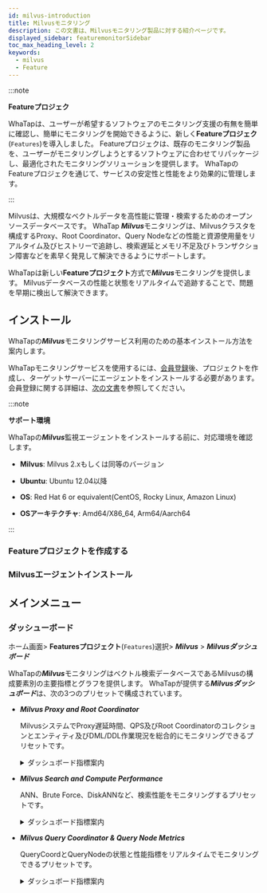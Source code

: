 ```yaml
---
id: milvus-introduction
title: Milvusモニタリング
description: この文書は、Milvusモニタリング製品に対する紹介ページです。
displayed_sidebar: featuremonitorSidebar
toc_max_heading_level: 2
keywords:
  - milvus
  - Feature
---
```



:::note

**Featureプロジェク**<ScrollToLink anchor='feature-project' />

WhaTapは、ユーザーが希望するソフトウェアのモニタリング支援の有無を簡単に確認し、簡単にモニタリングを開始できるように、新しく**Featureプロジェク**(<code class='Features'>Features</code>)を導入しました。 Featureプロジェクは、既存のモニタリング製品を、ユーザーがモニタリングしようとするソフトウェアに合わせてリパッケージし、最適化されたモニタリングソリューションを提供します。 WhaTapのFeatureプロジェクを通じて、サービスの安定性と性能をより効果的に管理します。 

:::

Milvusは、大規模なベクトルデータを高性能に管理・検索するためのオープンソースデータベースです。 WhaTap ***Milvus***モニタリングは、Milvusクラスタを構成するProxy、Root Coordinator、Query Nodeなどの性能と資源使用量をリアルタイム及びヒストリーで追跡し、検索遅延とメモリ不足及びトランザクション障害などを素早く発見して解決できるようにサポートします。

WhaTapは新しい**Featureプロジェクト**方式で***Milvus***モニタリングを提供します。 Milvusデータベースの性能と状態をリアルタイムで追跡することで、問題を早期に検出して解決できます。

## インストール

WhaTapの***Milvus***モニタリングサービス利用のための基本インストール方法を案内します。 

WhaTapモニタリングサービスを使用するには、[会員登録](https://www.whatap.io/ja/signup/)後、プロジェクトを作成し、ターゲットサーバーにエージェントをインストールする必要があります。 会員登録に関する詳細は、[次の文書](../account/account-manage)を参照してください。 

:::note 

**サポート環境**<ScrollToLink anchor='milvus-supported-env' />

WhaTapの***Milvus***監視エージェントをインストールする前に、対応環境を確認します。 

- **Milvus**: Milvus 2.xもしくは同等のバージョン

- **Ubuntu**: Ubuntu 12.04以降

- **OS**: Red Hat 6 or equivalent(CentOS, Rocky Linux, Amazon Linux)

- **OSアーキテクチャ**: Amd64/X86_64, Arm64/Aarch64

:::

### Featureプロジェクトを作成する


<Createprojectintrov2 />

### Milvusエージェントインストール

<InstallFeature name='Milvus 에이전트 설치' />

## メインメニュー

### ダッシューボード

ホーム画面&gt; **Featuresプロジェクト**(<code class='Features'>Features</code>)選択&gt; ***Milvus*** &gt; ***Milvusダッシュボード***

WhaTapの***Milvus***モニタリングはベクトル検索データベースであるMilvusの構成要素別の主要指標とグラフを提供します。 WhaTapが提供する***Milvusダッシュボード***は、次の3つのプリセットで構成されています。

- ***Milvus Proxy and Root Coordinator***

  MilvusシステムでProxy遅延時間、QPS及びRoot Coordinatorのコレクションとエンティティ及びDML/DDL作業現況を総合的にモニタリングできるプリセットです。

  <details>
  <summary>ダッシュボード指標案内</summary>

  #### ***Proxyモニタリング***

  - **Latency及びリクエストイベント**

    プロキシで処理されるリクエストの遅延時間をヒストグラムで視覚化し、1秒当たりのリクエスト数(QPS)などを確認できます。

  - **プロセス状態**

    Milvus ProxyのCPU及びメモリ使用量を時系列グラフで表示し、システムリソースの状態を把握します。

  #### ***Root Coordinatorモニタリング***

  - **コレクション及びエンターテインメント情報**

    現在稼働しているコレクションとエンティティの数を使用して、データベースの規模を確認します。

  - **DML及びDDL作業**

    Insert、DeleteなどDML作業とCreate、DropなどDDL作業の処理状況を視覚化して作業頻度を把握します。

  - **ストリーム及びメッセージチャネル**

    データストリーム及びメッセージチャネル数を追跡して、Milvus内部のデータフローを確認します。

  </details>

- ***Milvus Search and Compute Performance***

  ANN、Brute Force、DiskANNなど、検索性能をモニタリングするプリセットです。

  <details>
  <summary>ダッシュボード指標案内</summary>

  #### ***Approximate Nearest Neighbor (ANN) Metrics***

  - **検索リクエスト遅延時間**

    ANN検索の遅延時間をヒストグラム形式で確認して、検索性能を分析します。 

  - **検索リクエスト数(QPS)及び総遅延時間**

    1秒あたりに処理された検索リクエストの回数と累積検索遅延時間を確認して、システムの負荷状態をモニタリングします。

  #### ***BF (Brute Force) Search***

  - **BF検索リクエストあたりの比較オブジェクト数**

    Brute Force検索で1回のリクエストあたりの比較される個体数を確認します。

  - **総BF検索演算量**

    個体の比較回数を使用して、計算コストを追跡し、最適化の機会を探します。

  #### ***Bitset Ratio***

  - **Bitset使用率及び計算量**

    Bitsetを活用した演算最適化の有無をモニタリングして、検索速度を向上させる機会を分析します。

  - **Bitset適用リクエスト数及び適用された個体数**

    検索リクエスト中にBitsetを活用した割合を確認し、インデックス戦略の効率性を評価します。 

  #### ***DiskANN***

  - **DiskANN検索及びインデックス性能**

    DiskANNを使用した検索リクエストの遅延時間と検索回数を追跡して、ディスクベースの検索の性能を分析します。

  - **DiskANNインデックスサイズ及び検索リクエスト数**

    ディスクインデックスが占めるスペースと検索リクエスト数を比較して、効率を最適化します。 

  </details>

- ***Milvus Query Coordinator & Query Node Metrics***

  QueryCoordとQueryNodeの状態と性能指標をリアルタイムでモニタリングできるプリセットです。

  <details>
  <summary>ダッシュボード指標案内</summary>

  #### ***Query Coordinator***

  - ***Number of collections***

    QueryCoordが管理するコレクション数を意味します。

  - ***Number of partitions***

    コレクション内のパーティションの数をモニタリングして、データの分割状態を特定します。

  - ***Number of QueryNodes***

    QueryCoordが管理するQueryNodeの個数を表示します。

  - ***Resource Group Info***

    QueryCoordで割り当てられたリソースグループ情報を確認して、クエリ実行リソースを分析します。

  #### ***Query Node***

  - ***Disk used size(MB)***

    QueryNodeで使用するディスク容量をモニタリングして、ストレージの最適化を行います。

  - ***Number of ready read tasks in readyQueue***

    待機中のクエリリクエストの数をモニタリングして、検索ボトルネックの有無を分析します。

  #### ***Data Coordinator & Data Node***

  - ***Number of collections***

    DataCoordが管理するコレクション数を表示して、データ規模を追跡します。

  - ***Number of data nodes***

    DataCoordが管理するDataNode数を通じてストレージ管理状態を確認します。

  - ***Import tasks grouping by type and state***

    データのImport作業をタイプと状態別に分類し、読み込みと処理速度を分析できます。

  </details>
